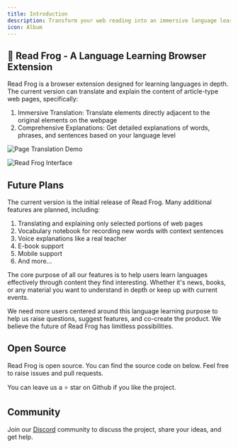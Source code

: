 ```yaml
---
title: Introduction
description: Transform your web reading into an immersive language learning experience with Read Frog
icon: Album
---
```


## 🐸 Read Frog - A Language Learning Browser Extension

Read Frog is a browser extension designed for learning languages in depth. The current version can translate and explain the content of article-type web pages, specifically:

1. Immersive Translation: Translate elements directly adjacent to the original elements on the webpage
2. Comprehensive Explanations: Get detailed explanations of words, phrases, and sentences based on your language level

![Page Translation Demo](/tutorial/get-started/page-translation-demo.gif)

![Read Frog Interface](/tutorial/get-started/interface.png)

## Future Plans

The current version is the initial release of Read Frog. Many additional features are planned, including:

1. Translating and explaining only selected portions of web pages
2. Vocabulary notebook for recording new words with context sentences
3. Voice explanations like a real teacher
4. E-book support
5. Mobile support
6. And more...

The core purpose of all our features is to help users learn languages effectively through content they find interesting. Whether it's news, books, or any material you want to understand in depth or keep up with current events.

We need more users centered around this language learning purpose to help us raise questions, suggest features, and co-create the product. We believe the future of Read Frog has limitless possibilities.

## Open Source

Read Frog is open source. You can find the source code on below. Feel free to raise issues and pull requests.

<GithubInfo owner="mengxi-ream" repo="read-frog" />

You can leave us a ⭐ star on Github if you like the project.

## Community

Join our [Discord](https://discord.gg/ej45e3PezJ) community to discuss the project, share your ideas, and get help.
